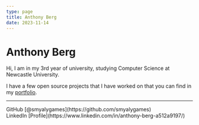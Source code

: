 ```yaml
---
type: page
title: Anthony Berg
date: 2023-11-14
---
```


# Anthony Berg

Hi, I am in my 3rd year of university, studying Computer Science at Newcastle University.

I have a few open source projects that I have worked on that you can find in my [portfolio](/projects).

---

<div>
  GitHub [@smyalygames](https://github.com/smyalygames)
    <br />
  LinkedIn [Profile](https://www.linkedin.com/in/anthony-berg-a512a9197/)
</div>
